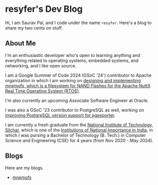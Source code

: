 # resyfer's Dev Blog

Hi, I am Saurav Pal, and I code under the name `resyfer`. Here's a blog to share my two cents on stuff.

## About Me

I'm an enthusiastic developer who's open to learning anything and everything related to operating systems, embedded systems, and networking, and I like open source.

I am a Google Summer of Code 2024 (GSoC '24') contributor to Apache organization in which I am working on [designing and implementing mnemofs, which is a filesystem for NAND Flashes for the Apache NuttX Real Time Operating System (RTOS)](https://summerofcode.withgoogle.com/programs/2024/projects/JISwnjR5).

I'm also currently an upcoming Associate Software Engineer at Oracle.

I was also a GSoC '23 contributor to PostgreSQL as well, working on [improving PostgreSQL version support for pgexporter](https://summerofcode.withgoogle.com/archive/2023/projects/Djrl5w5B).

I am currently a fresh graduate from the [National Institute of Technology, Silchar](http://www.nits.ac.in/), which is one of the [Institutions of National Importance in India](https://www.education.gov.in/institutions-national-importance), in which I was pursing a Bachelor of Technology (B. Tech.) in Computer Science and Engineering (CSE) for 4 years (from Nov 2020 - May 2024).

## Blogs

Here are my blogs.

- [mnemofs](./mnemofs/mnemofs)
